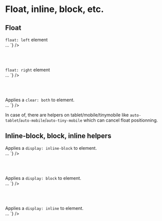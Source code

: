 
<Meta title="CSS / Front-End helpers / Float - Inline - Block" />

# Float, inline, block, etc.

## Float

<div class="flex flex-justify-space-between mb2 on-mobile-flex-column">
  <div class="w49 flex-align-self-center">
      <span class="float-left"><code>float: left</code> element</span>
  </div>
  <div class="w49">
<Source
  language='html'
  dark
  format
  code={`
<span className="float-left">…</span>
`}
/>
  </div>
</div>

<br /><br />

<div class="flex flex-justify-space-between mb2 on-mobile-flex-column">
  <div class="w49 flex-align-self-center">
      <span class="float-right"><code>float: right</code> element</span>
  </div>
  <div class="w49">
<Source
  language='html'
  dark
  format
  code={`
<span className="float-right">…</span>
`}
/>

  </div>
</div>

<br /><br />

<div class="flex flex-justify-space-between mb2 on-mobile-flex-column">
  <div class="w49 flex-align-self-center">
    Applies a <code>clear: both</code> to element.
  </div>
  <div class="w49">
<Source
  language='html'
  dark
  format
  code={`
<span className="clear">…</span>
`}
/>

  </div>
</div>

In case of, there are helpers on tablet/mobile/tinymobile like <code>auto-tablet</code>/<code>auto-mobile</code>/<code>auto-tiny-mobile</code> which can cancel float positionning.

## Inline-block, block, inline helpers

<div class="flex flex-justify-space-between mb2 on-mobile-flex-column">
  <div class="w49 flex-align-self-center">
    Applies a <code>display: inline-block</code> to element.
  </div>
  <div class="w49">
<Source
  language='html'
  dark
  format
  code={`
<span className="inline-block">…</span>
`}
/>
  </div>
</div>

<br /><br />

<div class="flex flex-justify-space-between mb2 on-mobile-flex-column">
  <div class="w49 flex-align-self-center">
    Applies a <code>display: block</code> to element.
  </div>
  <div class="w49">
<Source
  language='html'
  dark
  format
  code={`
<span className="block">…</span>
`}
/>
  </div>
</div>

<br /><br />

<div class="flex flex-justify-space-between mb2 on-mobile-flex-column">
  <div class="w49 flex-align-self-center">
    Applies a <code>display: inline</code> to element.
  </div>
  <div class="w49">
<Source
  language='html'
  dark
  format
  code={`
<span className="inline">…</span>
`}
/>
  </div>
</div>